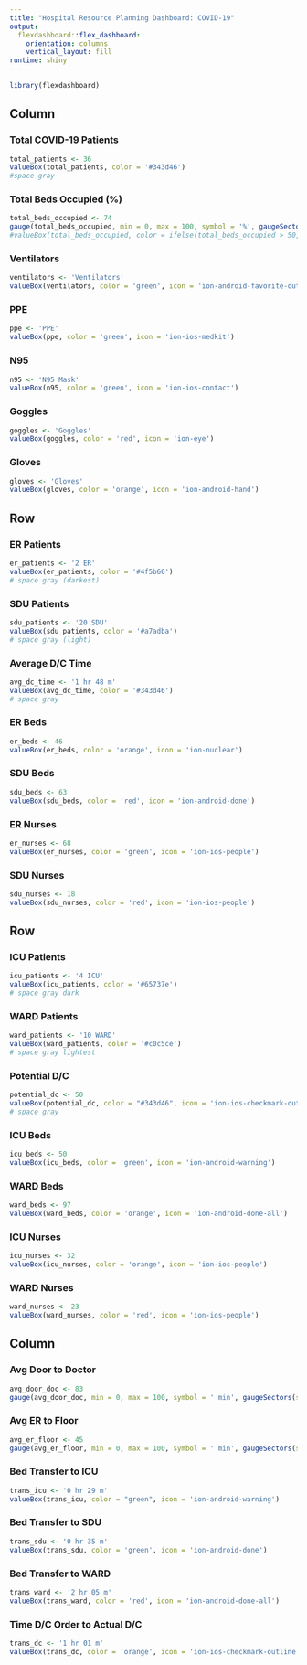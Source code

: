 ```yaml
---
title: "Hospital Resource Planning Dashboard: COVID-19"
output: 
  flexdashboard::flex_dashboard:
    orientation: columns
    vertical_layout: fill
runtime: shiny
---
```


```r
library(flexdashboard)
```

Column {data-width=350}
-----------------------------------------------------------------------

### Total COVID-19 Patients

```r
total_patients <- 36
valueBox(total_patients, color = '#343d46')
#space gray 
```

### Total Beds Occupied (%)
```r
total_beds_occupied <- 74
gauge(total_beds_occupied, min = 0, max = 100, symbol = '%', gaugeSectors(success = c(0,30), warning = c(31,75), danger = c(76,100)))
#valueBox(total_beds_occupied, color = ifelse(total_beds_occupied > 50, 'orange', 'green'))
```



### Ventilators
```r
ventilators <- 'Ventilators'
valueBox(ventilators, color = 'green', icon = 'ion-android-favorite-outline')
```

### PPE
```r
ppe <- 'PPE'
valueBox(ppe, color = 'green', icon = 'ion-ios-medkit')
```

### N95
```r
n95 <- 'N95 Mask'
valueBox(n95, color = 'green', icon = 'ion-ios-contact')
```

### Goggles
```r
goggles <- 'Goggles'
valueBox(goggles, color = 'red', icon = 'ion-eye')
```

### Gloves
```r
gloves <- 'Gloves'
valueBox(gloves, color = 'orange', icon = 'ion-android-hand')
```


Row {data-width=175}
-------------------------------------
### ER Patients
```r
er_patients <- '2 ER'
valueBox(er_patients, color = '#4f5b66')
# space gray (darkest)
```

### SDU Patients
```r
sdu_patients <- '20 SDU'
valueBox(sdu_patients, color = '#a7adba')
# space gray (light)
```

### Average D/C Time
```r
avg_dc_time <- '1 hr 48 m'
valueBox(avg_dc_time, color = '#343d46')
# space gray
```


### ER Beds
    
```r
er_beds <- 46
valueBox(er_beds, color = 'orange', icon = 'ion-nuclear')

```
 
### SDU Beds
    
```r
sdu_beds <- 63
valueBox(sdu_beds, color = 'red', icon = 'ion-android-done')
``` 

### ER Nurses
```r
er_nurses <- 68
valueBox(er_nurses, color = 'green', icon = 'ion-ios-people')
``` 

### SDU Nurses
```r
sdu_nurses <- 18
valueBox(sdu_nurses, color = 'red', icon = 'ion-ios-people')
``` 

Row {data-width=175}
-------------------------------------
### ICU Patients
```r
icu_patients <- '4 ICU'
valueBox(icu_patients, color = '#65737e')
# space gray dark
```

### WARD Patients
```r
ward_patients <- '10 WARD'
valueBox(ward_patients, color = '#c0c5ce')
# space gray lightest
```


### Potential D/C
```r
potential_dc <- 50
valueBox(potential_dc, color = "#343d46", icon = 'ion-ios-checkmark-outline')
# space gray
```

### ICU Beds
    
```r
icu_beds <- 50
valueBox(icu_beds, color = 'green', icon = 'ion-android-warning')
```
    
### WARD Beds

```r
ward_beds <- 97
valueBox(ward_beds, color = 'orange', icon = 'ion-android-done-all')
```

### ICU Nurses
    
```r
icu_nurses <- 32
valueBox(icu_nurses, color = 'orange', icon = 'ion-ios-people')
```
    
### WARD Nurses

```r
ward_nurses <- 23
valueBox(ward_nurses, color = 'red', icon = 'ion-ios-people')
```

Column {data-width=250}
-----------------------------------------------------------------------
### Avg Door to Doctor
```r
avg_door_doc <- 83
gauge(avg_door_doc, min = 0, max = 100, symbol = ' min', gaugeSectors(success = c(0,30), warning = c(31,75), danger = c(76,100)))
```

### Avg ER to Floor
```r
avg_er_floor <- 45
gauge(avg_er_floor, min = 0, max = 100, symbol = ' min', gaugeSectors(success = c(0,30), warning = c(31,75), danger = c(76,100)))
```

### Bed Transfer to ICU

```r
trans_icu <- '0 hr 29 m'
valueBox(trans_icu, color = "green", icon = 'ion-android-warning')
```

### Bed Transfer to SDU

```r
trans_sdu <- '0 hr 35 m'
valueBox(trans_sdu, color = 'green', icon = 'ion-android-done')
```

### Bed Transfer to WARD

```r
trans_ward <- '2 hr 05 m'
valueBox(trans_ward, color = 'red', icon = 'ion-android-done-all')
```

### Time D/C Order to Actual D/C

```r
trans_dc <- '1 hr 01 m'
valueBox(trans_dc, color = 'orange', icon = 'ion-ios-checkmark-outline')
```
